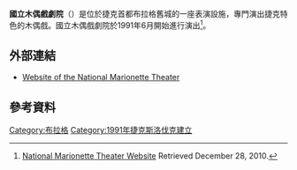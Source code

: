'''國立木偶戲劇院'''（{{lang-cz|Národní divadlo marionet}}）是位於捷克首都布拉格舊城的一座表演設施，專門演出捷克特色的木偶戲。國立木偶戲劇院於1991年6月開始進行演出<ref name="NDMsite">[http://www.mozart.cz/onas.php National Marionette Theater Website] {{Wayback|url=http://www.mozart.cz/onas.php |date=20110319072748 }}  Retrieved December 28, 2010.</ref>。
==外部連結==
*[https://web.archive.org/web/20110319072748/http://mozart.cz/onas.php Website of the National Marionette Theater] {{en icon}}
==參考資料==
{{Reflist}}
[[Category:布拉格|Category:布拉格]]
[[Category:1991年捷克斯洛伐克建立|Category:1991年捷克斯洛伐克建立]]
